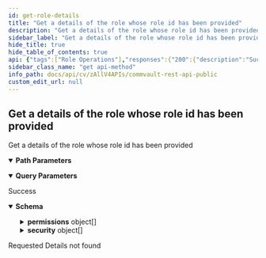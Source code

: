 ```yaml
---
id: get-role-details
title: "Get a details of the role whose role id has been provided"
description: "Get a details of the role whose role id has been provided"
sidebar_label: "Get a details of the role whose role id has been provided"
hide_title: true
hide_table_of_contents: true
api: {"tags":["Role Operations"],"responses":{"200":{"description":"Success","content":{"application/json":{"schema":{"description":"Used to return role details","properties":{"id":{"description":"id of the role.","format":"int32","type":"integer"},"name":{"description":"name of the role.","type":"string"},"permissions":{"description":"List of permissions associated with the role.","items":{"description":"The id or name of the permission can be provided in order to associate it to the role. It can be provided with or without category id or name. If only category id or name is provided, entire list of permissions associated with this category can be associated to the role.","properties":{"category":{"properties":{"id":{"format":"int32","type":"integer","x-terraform-omitempty":true,"x-terraform-set-key":true},"name":{"nullable":true,"type":"string"}},"type":"object"},"permission":{"properties":{"id":{"format":"int32","type":"integer","x-terraform-omitempty":true,"x-terraform-set-key":true},"name":{"nullable":true,"type":"string"}},"type":"object"}},"type":"object"},"type":"array"},"security":{"description":"Used to return the security association for the role","items":{"description":"A list of users or user groups each having a specific set of roles that determine the kind of operations they can perform on the entity.","properties":{"externalUserGroup":{"description":"External User Group Entity","properties":{"id":{"description":"User Group Id","format":"int32","type":"integer"},"name":{"description":"External Group Name","type":"string"},"providerId":{"description":"Provider id","format":"int32","type":"integer"},"providerName":{"description":"Provider Name","type":"string"}},"type":"object"},"isCreatorAssociation":{"type":"boolean"},"permissionList":{"items":{"description":"List of permissions associated with the entity. Either categoryId and categoryName or permissionId and permissionName will be returned. If categoryId or categoryName is returned, all the corresponding permissions in the category are associated with the entity.","properties":{"categoryId":{"format":"int32","type":"integer"},"categoryName":{"type":"string"},"exclude":{"description":"Flag to specify if this is included permission or excluded permission.","type":"boolean"},"permissionId":{"format":"int32","type":"integer"},"permissionName":{"type":"string"},"type":{"description":"Returns the type of association.","enum":["ALL_CATEGORIES","CATEGORY_ENTITY","PERMISSION_ENTITY"],"type":"string"}},"type":"object"},"type":"array"},"role":{"properties":{"id":{"format":"int32","type":"integer","x-terraform-omitempty":true,"x-terraform-set-key":true},"name":{"nullable":true,"type":"string"}},"type":"object"},"user":{"properties":{"id":{"format":"int32","type":"integer","x-terraform-omitempty":true,"x-terraform-set-key":true},"name":{"nullable":true,"type":"string"}},"type":"object"},"userGroup":{"properties":{"id":{"format":"int32","type":"integer","x-terraform-omitempty":true,"x-terraform-set-key":true},"name":{"nullable":true,"type":"string"}},"type":"object"}},"type":"object"},"type":"array"},"status":{"description":"Specifies whether the role has been enabled or disabled.","enum":["ENABLED","DISABLED"],"type":"string"},"visibleToAll":{"description":"Returns if the role is visible to all.","type":"boolean"}},"title":"","type":"object"}}}},"404":{"description":"Requested Details not found"}},"operationId":"GetRoleDetails","description":"Get a details of the role whose role id has been provided","parameters":[{"schema":{"type":"boolean"},"in":"query","name":"showInheritedAssociation","description":"Shows inherited security associations"},{"schema":{"type":"integer","format":"int32"},"name":"roleId","in":"path","required":true,"description":"Role Id"}],"method":"get","path":"/V4/Role/{roleId}","servers":[{"url":"http://{hostname}/webconsole/api","variables":{"hostname":{"default":"localhost","description":"Webconsole"}}}],"securitySchemes":{"token":{"in":"header","name":"Authtoken","type":"apiKey"}},"info":{"version":"1.0.0","contact":{},"description":"## Welcome\n\nWelcome to Commvault's Rest APIs. You can explore our APIs in [Postman](https://getpostman.com) using the predefined requests we created\n\nThe current version of this documentation is **Commvault Platform Release 2022E**.\n\nYou can access LTS documentation here:\n\n[Feature Release 11.20](https://documenter.getpostman.com/view/2046098/UVR7KoPJ)\n\n[Feature Release 11.24](https://documenter.getpostman.com/view/2046098/UVR7KoPL)\n\nFor more V2 and Latest APIs, please visit your API Explorer page.  \n[*More Details*](http://documentation.commvault.com/commvault/v11/article?p=107350_1.htm)\n\n## Setup\n\nTo get started, [create an environment in Postman](https://www.getpostman.com/docs/environments), select that environment, and set your environment variables by entering necessary values in the `0 - Setup/Environment Setup` pre-request script ([documentation on pre-request scripts](http://www.getpostman.com/docs/pre_request_scripts)). Also, Some of our calls might have dependencies. `GET`/`PUT`/`DELETE` may only work after an item is created with a `POST`.\n\nThe same set of APIs can be used for both XML and JSON. If you want to get equivalent JSON for the XML, use our [API](https://api.commvault.com/#fe2fa795-dd7c-4416-857d-75704b52be8c) for conversion.\n\n**Note:** Swagger Documentation for V2/Latest APIs are present in the following URL:  \n`{ServerURL}/sandbox/apiexplorer`\n\n[*More Details*](http://documentation.commvault.com/commvault/v11/article?p=45551.htm)","title":"Commvault Rest API - Public"},"postman":{"name":"Get a details of the role whose role id has been provided","description":{"content":"Get a details of the role whose role id has been provided","type":"text/plain"},"url":{"path":["V4","Role",":roleId"],"host":["{{baseUrl}}"],"query":[{"disabled":false,"description":{"content":"Shows inherited security associations","type":"text/plain"},"key":"showInheritedAssociation","value":""}],"variable":[{"disabled":false,"description":{"content":"(Required) Role Id","type":"text/plain"},"type":"any","value":"","key":"roleId"}]},"header":[{"key":"Accept","value":"application/json"}],"method":"GET"}}
sidebar_class_name: "get api-method"
info_path: docs/api/cv/zAllV4APIs/commvault-rest-api-public
custom_edit_url: null
---
```



## Get a details of the role whose role id has been provided



Get a details of the role whose role id has been provided

<details style={{"marginBottom":"1rem"}} data-collapsed={false} open={true}><summary style={{}}><strong>Path Parameters</strong></summary><div><ul><ParamsItem className={"paramsItem"} param={{"schema":{"type":"integer","format":"int32"},"name":"roleId","in":"path","required":true,"description":"Role Id"}}></ParamsItem></ul></div></details><details style={{"marginBottom":"1rem"}} data-collapsed={false} open={true}><summary style={{}}><strong>Query Parameters</strong></summary><div><ul><ParamsItem className={"paramsItem"} param={{"schema":{"type":"boolean"},"in":"query","name":"showInheritedAssociation","description":"Shows inherited security associations"}}></ParamsItem></ul></div></details><div><ApiTabs><TabItem label={"200"} value={"200"}><div>

Success

</div><div><MimeTabs schemaType={"response"}><TabItem label={"application/json"} value={"application/json"}><SchemaTabs><TabItem label={"Schema"} value={"Schema"}><details style={{}} data-collapsed={false} open={true}><summary style={{"textAlign":"left"}}><strong>Schema</strong></summary><div style={{"textAlign":"left","marginLeft":"1rem"}}></div><ul style={{"marginLeft":"1rem"}}><SchemaItem collapsible={false} name={"id"} required={false} deprecated={undefined} schemaDescription={"id of the role."} schemaName={"int32"} qualifierMessage={undefined} defaultValue={undefined}></SchemaItem><SchemaItem collapsible={false} name={"name"} required={false} deprecated={undefined} schemaDescription={"name of the role."} schemaName={"string"} qualifierMessage={undefined} defaultValue={undefined}></SchemaItem><SchemaItem collapsible={true} className={"schemaItem"}><details style={{}}><summary style={{}}><strong>permissions</strong><span style={{"opacity":"0.6"}}> object[]</span></summary><div style={{"marginLeft":"1rem"}}><div style={{"marginTop":".5rem","marginBottom":".5rem"}}>

List of permissions associated with the role.

</div><SchemaItem collapsible={true} className={"schemaItem"}><details style={{}}><summary style={{}}><strong>category</strong><span style={{"opacity":"0.6"}}> object</span></summary><div style={{"marginLeft":"1rem"}}><SchemaItem collapsible={false} name={"id"} required={false} deprecated={undefined} schemaDescription={undefined} schemaName={"int32"} qualifierMessage={undefined} defaultValue={undefined}></SchemaItem><SchemaItem collapsible={false} name={"name"} required={false} deprecated={undefined} schemaDescription={undefined} schemaName={"string"} qualifierMessage={undefined} defaultValue={undefined}></SchemaItem></div></details></SchemaItem><SchemaItem collapsible={true} className={"schemaItem"}><details style={{}}><summary style={{}}><strong>permission</strong><span style={{"opacity":"0.6"}}> object</span></summary><div style={{"marginLeft":"1rem"}}><SchemaItem collapsible={false} name={"id"} required={false} deprecated={undefined} schemaDescription={undefined} schemaName={"int32"} qualifierMessage={undefined} defaultValue={undefined}></SchemaItem><SchemaItem collapsible={false} name={"name"} required={false} deprecated={undefined} schemaDescription={undefined} schemaName={"string"} qualifierMessage={undefined} defaultValue={undefined}></SchemaItem></div></details></SchemaItem></div></details></SchemaItem><SchemaItem collapsible={true} className={"schemaItem"}><details style={{}}><summary style={{}}><strong>security</strong><span style={{"opacity":"0.6"}}> object[]</span></summary><div style={{"marginLeft":"1rem"}}><div style={{"marginTop":".5rem","marginBottom":".5rem"}}>

Used to return the security association for the role

</div><SchemaItem collapsible={true} className={"schemaItem"}><details style={{}}><summary style={{}}><strong>externalUserGroup</strong><span style={{"opacity":"0.6"}}> object</span></summary><div style={{"marginLeft":"1rem"}}><div style={{"marginTop":".5rem","marginBottom":".5rem"}}>

External User Group Entity

</div><SchemaItem collapsible={false} name={"id"} required={false} deprecated={undefined} schemaDescription={"User Group Id"} schemaName={"int32"} qualifierMessage={undefined} defaultValue={undefined}></SchemaItem><SchemaItem collapsible={false} name={"name"} required={false} deprecated={undefined} schemaDescription={"External Group Name"} schemaName={"string"} qualifierMessage={undefined} defaultValue={undefined}></SchemaItem><SchemaItem collapsible={false} name={"providerId"} required={false} deprecated={undefined} schemaDescription={"Provider id"} schemaName={"int32"} qualifierMessage={undefined} defaultValue={undefined}></SchemaItem><SchemaItem collapsible={false} name={"providerName"} required={false} deprecated={undefined} schemaDescription={"Provider Name"} schemaName={"string"} qualifierMessage={undefined} defaultValue={undefined}></SchemaItem></div></details></SchemaItem><SchemaItem collapsible={false} name={"isCreatorAssociation"} required={false} deprecated={undefined} schemaDescription={undefined} schemaName={"boolean"} qualifierMessage={undefined} defaultValue={undefined}></SchemaItem><SchemaItem collapsible={true} className={"schemaItem"}><details style={{}}><summary style={{}}><strong>permissionList</strong><span style={{"opacity":"0.6"}}> object[]</span></summary><div style={{"marginLeft":"1rem"}}><SchemaItem collapsible={false} name={"categoryId"} required={false} deprecated={undefined} schemaDescription={undefined} schemaName={"int32"} qualifierMessage={undefined} defaultValue={undefined}></SchemaItem><SchemaItem collapsible={false} name={"categoryName"} required={false} deprecated={undefined} schemaDescription={undefined} schemaName={"string"} qualifierMessage={undefined} defaultValue={undefined}></SchemaItem><SchemaItem collapsible={false} name={"exclude"} required={false} deprecated={undefined} schemaDescription={"Flag to specify if this is included permission or excluded permission."} schemaName={"boolean"} qualifierMessage={undefined} defaultValue={undefined}></SchemaItem><SchemaItem collapsible={false} name={"permissionId"} required={false} deprecated={undefined} schemaDescription={undefined} schemaName={"int32"} qualifierMessage={undefined} defaultValue={undefined}></SchemaItem><SchemaItem collapsible={false} name={"permissionName"} required={false} deprecated={undefined} schemaDescription={undefined} schemaName={"string"} qualifierMessage={undefined} defaultValue={undefined}></SchemaItem><SchemaItem collapsible={false} name={"type"} required={false} deprecated={undefined} schemaDescription={"Returns the type of association."} schemaName={"string"} qualifierMessage={"**Possible values:** [`ALL_CATEGORIES`, `CATEGORY_ENTITY`, `PERMISSION_ENTITY`]"} defaultValue={undefined}></SchemaItem></div></details></SchemaItem><SchemaItem collapsible={true} className={"schemaItem"}><details style={{}}><summary style={{}}><strong>role</strong><span style={{"opacity":"0.6"}}> object</span></summary><div style={{"marginLeft":"1rem"}}><SchemaItem collapsible={false} name={"id"} required={false} deprecated={undefined} schemaDescription={undefined} schemaName={"int32"} qualifierMessage={undefined} defaultValue={undefined}></SchemaItem><SchemaItem collapsible={false} name={"name"} required={false} deprecated={undefined} schemaDescription={undefined} schemaName={"string"} qualifierMessage={undefined} defaultValue={undefined}></SchemaItem></div></details></SchemaItem><SchemaItem collapsible={true} className={"schemaItem"}><details style={{}}><summary style={{}}><strong>user</strong><span style={{"opacity":"0.6"}}> object</span></summary><div style={{"marginLeft":"1rem"}}><SchemaItem collapsible={false} name={"id"} required={false} deprecated={undefined} schemaDescription={undefined} schemaName={"int32"} qualifierMessage={undefined} defaultValue={undefined}></SchemaItem><SchemaItem collapsible={false} name={"name"} required={false} deprecated={undefined} schemaDescription={undefined} schemaName={"string"} qualifierMessage={undefined} defaultValue={undefined}></SchemaItem></div></details></SchemaItem><SchemaItem collapsible={true} className={"schemaItem"}><details style={{}}><summary style={{}}><strong>userGroup</strong><span style={{"opacity":"0.6"}}> object</span></summary><div style={{"marginLeft":"1rem"}}><SchemaItem collapsible={false} name={"id"} required={false} deprecated={undefined} schemaDescription={undefined} schemaName={"int32"} qualifierMessage={undefined} defaultValue={undefined}></SchemaItem><SchemaItem collapsible={false} name={"name"} required={false} deprecated={undefined} schemaDescription={undefined} schemaName={"string"} qualifierMessage={undefined} defaultValue={undefined}></SchemaItem></div></details></SchemaItem></div></details></SchemaItem><SchemaItem collapsible={false} name={"status"} required={false} deprecated={undefined} schemaDescription={"Specifies whether the role has been enabled or disabled."} schemaName={"string"} qualifierMessage={"**Possible values:** [`ENABLED`, `DISABLED`]"} defaultValue={undefined}></SchemaItem><SchemaItem collapsible={false} name={"visibleToAll"} required={false} deprecated={undefined} schemaDescription={"Returns if the role is visible to all."} schemaName={"boolean"} qualifierMessage={undefined} defaultValue={undefined}></SchemaItem></ul></details></TabItem><TabItem label={"Example (from schema)"} value={"Example (from schema)"}><ResponseSamples responseExample={"{\n  \"id\": 0,\n  \"name\": \"string\",\n  \"permissions\": [\n    {\n      \"category\": {\n        \"id\": 0,\n        \"name\": \"string\"\n      },\n      \"permission\": {\n        \"id\": 0,\n        \"name\": \"string\"\n      }\n    }\n  ],\n  \"security\": [\n    {\n      \"externalUserGroup\": {\n        \"id\": 0,\n        \"name\": \"string\",\n        \"providerId\": 0,\n        \"providerName\": \"string\"\n      },\n      \"isCreatorAssociation\": true,\n      \"permissionList\": [\n        {\n          \"categoryId\": 0,\n          \"categoryName\": \"string\",\n          \"exclude\": true,\n          \"permissionId\": 0,\n          \"permissionName\": \"string\",\n          \"type\": \"ALL_CATEGORIES\"\n        }\n      ],\n      \"role\": {\n        \"id\": 0,\n        \"name\": \"string\"\n      },\n      \"user\": {\n        \"id\": 0,\n        \"name\": \"string\"\n      },\n      \"userGroup\": {\n        \"id\": 0,\n        \"name\": \"string\"\n      }\n    }\n  ],\n  \"status\": \"ENABLED\",\n  \"visibleToAll\": true\n}"} language={"json"}></ResponseSamples></TabItem></SchemaTabs></TabItem></MimeTabs></div></TabItem><TabItem label={"404"} value={"404"}><div>

Requested Details not found

</div><div></div></TabItem></ApiTabs></div>
      